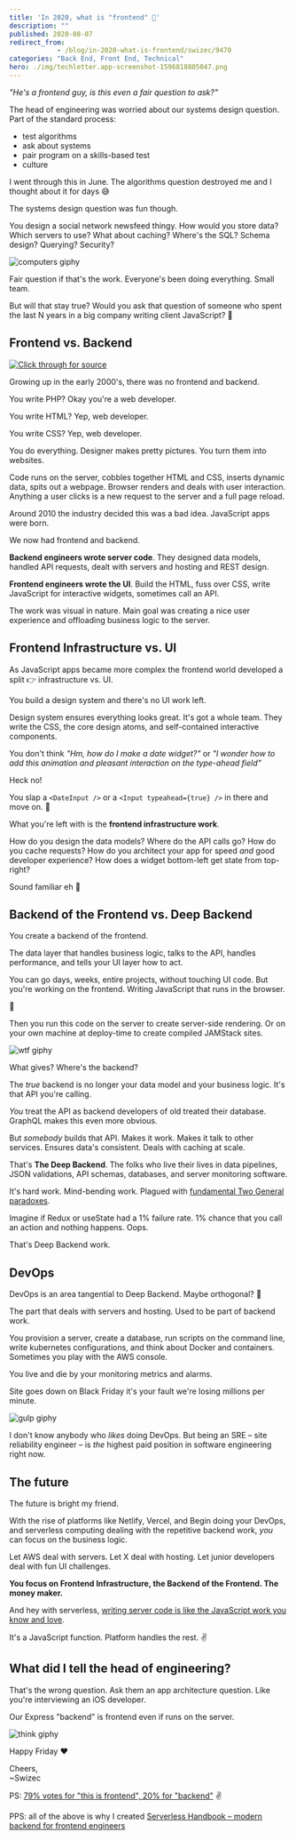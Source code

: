 ```yaml
---
title: 'In 2020, what is "frontend" 🤨'
description: ""
published: 2020-08-07
redirect_from: 
            - /blog/in-2020-what-is-frontend/swizec/9470
categories: "Back End, Front End, Technical"
hero: ./img/techletter.app-screenshot-1596818805047.png
---
```

_&quot;He&#x27;s a frontend guy, is this even a fair question to ask?&quot;_





The head of engineering was worried about our systems design question. Part of the standard process:



- test algorithms
- ask about systems
- pair program on a skills-based test
- culture



I went through this in June. The algorithms question destroyed me and I thought about it for days 😅



The systems design question was fun though.



You design a social network newsfeed thingy. How would you store data? Which servers to use? What about caching? Where&#x27;s the SQL? Schema design? Querying? Security?



![computers giphy](./img/media-26BGIqWh2R1fi6JDa-giphy.gif)



Fair question if that&#x27;s the work. Everyone&#x27;s been doing everything. Small team.



But will that stay true? Would you ask that question of someone who spent the last N years in a big company writing client JavaScript? 🤔



## Frontend vs. Backend





[![Click through for source](./img/techletter.app-screenshot-1596818805047.png)](https://twitter.com/Swizec/status/1291495546557931520)





Growing up in the early 2000&#x27;s, there was no frontend and backend.



You write PHP? Okay you&#x27;re a web developer.



You write HTML? Yep, web developer.



You write CSS? Yep, web developer.



You do everything. Designer makes pretty pictures. You turn them into websites.



Code runs on the server, cobbles together HTML and CSS, inserts dynamic data, spits out a webpage. Browser renders and deals with user interaction. Anything a user clicks is a new request to the server and a full page reload.



Around 2010 the industry decided this was a bad idea. JavaScript apps were born.



We now had frontend and backend.



**Backend engineers wrote server code**. They designed data models, handled API requests, dealt with servers and hosting and REST design.



**Frontend engineers wrote the UI**. Build the HTML, fuss over CSS, write JavaScript for interactive widgets, sometimes call an API.



The work was visual in nature. Main goal was creating a nice user experience and offloading business logic to the server.



## Frontend Infrastructure vs. UI



As JavaScript apps became more complex the frontend world developed a split 👉 infrastructure vs. UI.



You build a design system and there&#x27;s no UI work left.



Design system ensures everything looks great. It&#x27;s got a whole team. They write the CSS, the core design atoms, and self-contained interactive components.



You don&#x27;t think _&quot;Hm, how do I make a date widget?&quot;_ or _&quot;I wonder how to add this animation and pleasant interaction on the type-ahead field&quot;_



Heck no!



You slap a `<DateInput />` or a `<Input typeahead={true} />` in there and move on. 💪



What you&#x27;re left with is the **frontend infrastructure work**.



How do you design the data models? Where do the API calls go? How do you cache requests? How do you architect your app for speed _and_ good developer experience? How does a widget bottom-left get state from top-right?



Sound familiar eh 🤔



## Backend of the Frontend vs. Deep Backend



You create a backend of the frontend.



The data layer that handles business logic, talks to the API, handles performance, and tells your UI layer how to act.



You can go days, weeks, entire projects, without touching UI code. But you&#x27;re working on the frontend. Writing JavaScript that runs in the browser.



🤯



Then you run this code on the server to create server-side rendering. Or on your own machine at deploy-time to create compiled JAMStack sites.



![wtf giphy](./img/media-aZ3LDBs1ExsE8-giphy.gif)



What gives? Where&#x27;s the backend?



The _true_ backend is no longer your data model and your business logic. It&#x27;s that API you&#x27;re calling.



_You_ treat the API as backend developers of old treated their database. GraphQL makes this even more obvious.



But _somebody_ builds that API. Makes it work. Makes it talk to other services. Ensures data&#x27;s consistent. Deals with caching at scale.



That&#x27;s **The Deep Backend**. The folks who live their lives in data pipelines, JSON validations, API schemas, databases, and server monitoring software.



It&#x27;s hard work. Mind-bending work. Plagued with [fundamental Two General paradoxes](https://serverlesshandbook.dev/robust-backend-design).



Imagine if Redux or useState had a 1% failure rate. 1% chance that you call an action and nothing happens. Oops.



That&#x27;s Deep Backend work.



## DevOps



DevOps is an area tangential to Deep Backend. Maybe orthogonal? 🤔



The part that deals with servers and hosting. Used to be part of backend work.



You provision a server, create a database, run scripts on the command line, write kubernetes configurations, and think about Docker and containers. Sometimes you play with the AWS console.



You live and die by your monitoring metrics and alarms.



Site goes down on Black Friday it&#x27;s your fault we&#x27;re losing millions per minute.



![gulp giphy](./img/media-13YroVUrUrLCec-giphy-downsized-medium.gif)



I don&#x27;t know anybody who _likes_ doing DevOps. But being an SRE – site reliability engineer – is _the_ highest paid position in software engineering right now.



## The future



The future is bright my friend.



With the rise of platforms like Netlify, Vercel, and Begin doing your DevOps, and serverless computing dealing with the repetitive backend work, _you_ can focus on the business logic.



Let AWS deal with servers. Let X deal with hosting. Let junior developers deal with fun UI challenges.



**You focus on Frontend Infrastructure, the Backend of the Frontend. The money maker.**



And hey with serverless, [writing server code is like the JavaScript work you know and love](https://serverlesshandbook.dev).



It&#x27;s a JavaScript function. Platform handles the rest. ✌️



## What did I tell the head of engineering?



That&#x27;s the wrong question. Ask them an app architecture question. Like you&#x27;re interviewing an iOS developer.



Our Express &quot;backend&quot; is frontend even if runs on the server.



![think giphy](./img/media-d3mlE7uhX8KFgEmY-giphy.gif)



Happy Friday ❤️



Cheers,  
~Swizec



PS: [79% votes for &quot;this is frontend&quot;, 20% for &quot;backend&quot;](https://twitter.com/Swizec/status/1291495546557931520) ✌️



PPS: all of the above is why I created [Serverless Handbook – modern backend for frontend engineers](https://serverlesshandbook.dev/)